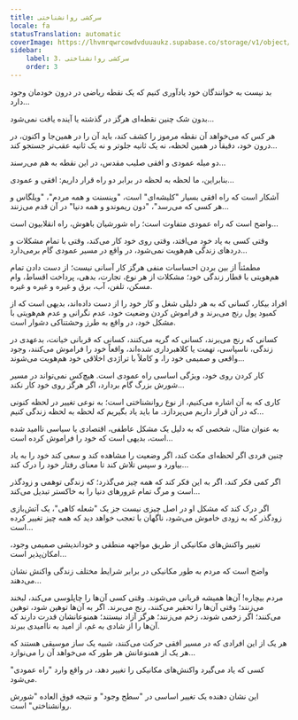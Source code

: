 ```yaml
---
title: سرکشی روانشناختی
locale: fa
statusTranslation: automatic
coverImage: https://lhvmrqwrcowdvduuaukz.supabase.co/storage/v1/object/public/strapi-uploads/small_cover-tratado-de-psicologia-revolucionaria.webp-5e15e1cec4e0ebebcde5d7fc7565d8fd.webp
sidebar:
    label: 3. سرکشی روانشناختی
    order: 3
---
```

بد نیست به خوانندگان خود یادآوری کنیم که یک نقطه ریاضی در درون خودمان وجود دارد...

بدون شک چنین نقطه‌ای هرگز در گذشته یا آینده یافت نمی‌شود...

هر کس که می‌خواهد آن نقطه مرموز را کشف کند، باید آن را در همین‌جا و اکنون، در درون خود، دقیقاً در همین لحظه، نه یک ثانیه جلوتر و نه یک ثانیه عقب‌تر جستجو کند...

دو میله عمودی و افقی صلیب مقدس، در این نقطه به هم می‌رسند...

بنابراین، ما لحظه به لحظه در برابر دو راه قرار داریم: افقی و عمودی...

آشکار است که راه افقی بسیار "کلیشه‌ای" است، "وینسنت و همه مردم"، "ویلگاس و هر کسی که می‌رسد"، "دون ریموندو و همه دنیا" در آن قدم می‌زنند...

واضح است که راه عمودی متفاوت است؛ راه شورشیان باهوش، راه انقلابیون است...

وقتی کسی به یاد خود می‌افتد، وقتی روی خود کار می‌کند، وقتی با تمام مشکلات و دردهای زندگی هم‌هویت نمی‌شود، در واقع در مسیر عمودی گام برمی‌دارد...

مطمئناً از بین بردن احساسات منفی هرگز کار آسانی نیست؛ از دست دادن تمام هم‌هویتی با قطار زندگی خود؛ مشکلات از هر نوع، تجارت، بدهی، پرداخت اقساط، وام مسکن، تلفن، آب، برق و غیره و غیره و غیره.

افراد بیکار، کسانی که به هر دلیلی شغل و کار خود را از دست داده‌اند، بدیهی است که از کمبود پول رنج می‌برند و فراموش کردن وضعیت خود، عدم نگرانی و عدم هم‌هویتی با مشکل خود، در واقع به طرز وحشتناکی دشوار است.

کسانی که رنج می‌برند، کسانی که گریه می‌کنند، کسانی که قربانی خیانت، بدعهدی در زندگی، ناسپاسی، تهمت یا کلاهبرداری شده‌اند، واقعاً خود را فراموش می‌کنند، وجود واقعی و صمیمی خود را، و کاملاً با تراژدی اخلاقی خود هم‌هویت می‌شوند...

کار کردن روی خود، ویژگی اساسی راه عمودی است. هیچ‌کس نمی‌تواند در مسیر شورش بزرگ گام بردارد، اگر هرگز روی خود کار نکند...

کاری که به آن اشاره می‌کنیم، از نوع روانشناختی است؛ به نوعی تغییر در لحظه کنونی که در آن قرار داریم می‌پردازد. ما باید یاد بگیریم که لحظه به لحظه زندگی کنیم...

به عنوان مثال، شخصی که به دلیل یک مشکل عاطفی، اقتصادی یا سیاسی ناامید شده است، بدیهی است که خود را فراموش کرده است...

چنین فردی اگر لحظه‌ای مکث کند، اگر وضعیت را مشاهده کند و سعی کند خود را به یاد بیاورد و سپس تلاش کند تا معنای رفتار خود را درک کند...

اگر کمی فکر کند، اگر به این فکر کند که همه چیز می‌گذرد؛ که زندگی توهمی و زودگذر است و مرگ تمام غرورهای دنیا را به خاکستر تبدیل می‌کند...

اگر درک کند که مشکل او در اصل چیزی نیست جز یک "شعله کاهی"، یک آتش‌بازی زودگذر که به زودی خاموش می‌شود، ناگهان با تعجب خواهد دید که همه چیز تغییر کرده است...

تغییر واکنش‌های مکانیکی از طریق مواجهه منطقی و خوداندیشی صمیمی وجود، امکان‌پذیر است...

واضح است که مردم به طور مکانیکی در برابر شرایط مختلف زندگی واکنش نشان می‌دهند...

مردم بیچاره! آن‌ها همیشه قربانی می‌شوند. وقتی کسی آن‌ها را چاپلوسی می‌کند، لبخند می‌زنند؛ وقتی آن‌ها را تحقیر می‌کنند، رنج می‌برند. اگر به آن‌ها توهین شود، توهین می‌کنند؛ اگر زخمی شوند، زخم می‌زنند؛ هرگز آزاد نیستند؛ همنوعانشان قدرت دارند که آن‌ها را از شادی به غم، از امید به ناامیدی ببرند.

هر یک از این افرادی که در مسیر افقی حرکت می‌کنند، شبیه یک ساز موسیقی هستند که هر یک از همنوعانش هر طور که می‌خواهد آن را می‌نوازد...

کسی که یاد می‌گیرد واکنش‌های مکانیکی را تغییر دهد، در واقع وارد "راه عمودی" می‌شود.

این نشان دهنده یک تغییر اساسی در "سطح وجود" و نتیجه فوق العاده "شورش روانشناختی" است.

